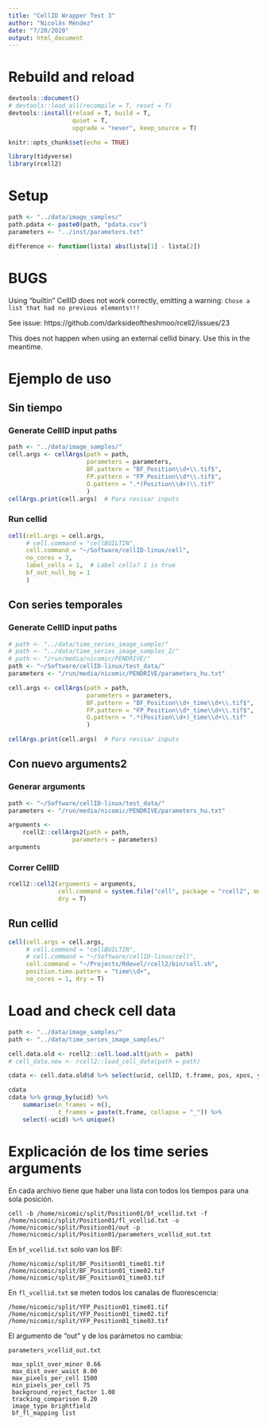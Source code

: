 ```yaml
---
title: "CellID Wrapper Test 3"
author: "Nicolás Méndez"
date: "7/20/2020"
output: html_document
---
```


# Rebuild and reload

```r
devtools::document()
# devtools::load_all(recompile = T, reset = T)
devtools::install(reload = T, build = T,
                  quiet = T,
                  upgrade = "never", keep_source = T)
```


```r
knitr::opts_chunk$set(echo = TRUE)

library(tidyverse)
library(rcell2)
```

# Setup

```r
path <- "../data/image_samples/"
path.pdata <- paste0(path, "pdata.csv")
parameters <- "../inst/parameters.txt"

difference <- function(lista) abs(lista[1] - lista[2])
```

# BUGS

Using "builtin" CellID does not work correctly, emitting a warning: `Chose a list that had no previous elements!!!`

See issue: https://github.com/darksideoftheshmoo/rcell2/issues/23

This does not happen when using an external cellid binary. Use this in the meantime.

# Ejemplo de uso

## Sin tiempo

### Generate CellID input paths

```r
path <- "../data/image_samples/"
cell.args <- cellArgs(path = path,
                      parameters = parameters,
                      BF.pattern = "BF_Position\\d+\\.tif$",
                      FP.pattern = "FP_Position\\d*\\.tif$",
                      O.pattern = ".*(Position\\d+)\\.tif"
                      )
cellArgs.print(cell.args)  # Para revisar inputs
```

### Run cellid

```r
cell(cell.args = cell.args,
     # cell.command = "cellBUILTIN",
     cell.command = "~/Software/cellID-linux/cell",
     no_cores = 3, 
     label_cells = 1,  # Label cells? 1 is true
     bf_out_null_bg = 1
     )  
```

## Con series temporales

### Generate CellID input paths

```r
# path <- "../data/time_series_image_sample/"
# path <- "../data/time_series_image_samples_2/"
# path <- "/run/media/nicomic/PENDRIVE/"
path <- "~/Software/cellID-linux/test_data/"
parameters <- "/run/media/nicomic/PENDRIVE/parameters_hu.txt"

cell.args <- cellArgs(path = path,
                      parameters = parameters,
                      BF.pattern = "BF_Position\\d+_time\\d+\\.tif$",
                      FP.pattern = "FP_Position\\d*_time\\d+\\.tif$",
                      O.pattern = ".*(Position\\d+)_time\\d+\\.tif"
                      )

cellArgs.print(cell.args)  # Para revisar inputs
```

## Con nuevo arguments2

### Generar arguments

```r
path <- "~/Software/cellID-linux/test_data/"
parameters <- "/run/media/nicomic/PENDRIVE/parameters_hu.txt"

arguments <- 
    rcell2::cellArgs2(path = path, 
                  parameters = parameters)
arguments
```

### Correr CellID

```r
rcell2::cell2(arguments = arguments, 
              cell.command = system.file("cell", package = "rcell2", mustWork = T),
              dry = T)
```


## Run cellid

```r
cell(cell.args = cell.args,
     # cell.command = "cellBUILTIN",
     # cell.command = "~/Software/cellID-linux/cell",
     cell.command = "~/Projects/Rdevel/rcell2/bin/cell.sh",
     position.time.pattern = "time\\d+",
     no_cores = 1, dry = T)
```

# Load and check cell data

```r
path <- "../data/image_samples/"
path <- "../data/time_series_image_samples/"

cell.data.old <- rcell2::cell.load.alt(path =  path)
# cell_data.new <- rcell2::load_cell_data(path = path)

cdata <- cell.data.old$d %>% select(ucid, cellID, t.frame, pos, xpos, ypos, a.tot, cf.y)
```

```r
cdata
cdata %>% group_by(ucid) %>% 
    summarise(n_frames = n(), 
              t_frames = paste(t.frame, collapse = "_")) %>% 
    select(-ucid) %>% unique()
```



# Explicación de los time series arguments

En cada archivo tiene que haber una lista con todos los tiempos para una sola posición.

```
cell -b /home/nicomic/split/Position01/bf_vcellid.txt -f /home/nicomic/split/Position01/fl_vcellid.txt -o /home/nicomic/split/Position01/out -p /home/nicomic/split/Position01/parameters_vcellid_out.txt
```

En `bf_vcellid.txt` solo van los BF:

    /home/nicomic/split/BF_Position01_time01.tif
    /home/nicomic/split/BF_Position01_time02.tif
    /home/nicomic/split/BF_Position01_time03.tif

En `fl_vcellid.txt` se meten todos los canalas de fluorescencia:

    /home/nicomic/split/YFP_Position01_time01.tif
    /home/nicomic/split/YFP_Position01_time02.tif
    /home/nicomic/split/YFP_Position01_time03.tif

El argumento de "out" y de los parámetos no cambia:

`parameters_vcellid_out.txt`

     max_split_over_minor 0.66
     max_dist_over_waist 8.00
     max_pixels_per_cell 1500
     min_pixels_per_cell 75
     background_reject_factor 1.00
     tracking_comparison 0.20
     image_type brightfield
     bf_fl_mapping list
    
